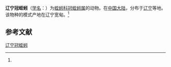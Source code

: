 {{Speciesbox
| name = 辽宁冠蛭蚓
| status = 
| status_system = 
| image = 
| genus = Stephanodrilus
| species = liaoningensis
| authority = (Liu et al., 1964)<ref name='id10333'>{{cite web| url =http://www.bioinfo.cn/db05/BjdwSpecies.php?action=view&id=10333| title =辽宁冠蛭蚓| work =《中国动物物种编目数据库》| publisher =中国科学院微生物研究所| author =中国科学院动物研究所| accessdate =2009-04-16| deadurl =yes| archiveurl =https://web.archive.org/web/20160305055455/http://www.bioinfo.cn/db05/BjdwSpecies.php?action=view&id=10333| archivedate =2016-03-05}}</ref>
}}

'''辽宁冠蛭蚓'''（[[学名|学名]]：{{lang|la|''Stephanodrilus liaoningensis''}}）为[[蛭蚓科|蛭蚓科]][[冠蛭蚓属|冠蛭蚓属]]的动物。在[[中国大陆|中国大陆]]，分布于[[辽宁|辽宁]]等地。该物种的模式产地在辽宁宽甸。<ref name='id10333'/>

== 参考文献 ==
{{reflist}}

{{Wikispecies|Stephanodrilus liaoningensis}}
{{Taxonbar|from=Q15224877}}

[[Category:冠蛭蚓属|辽宁冠蛭蚓]]


{{环节动物小作品}}